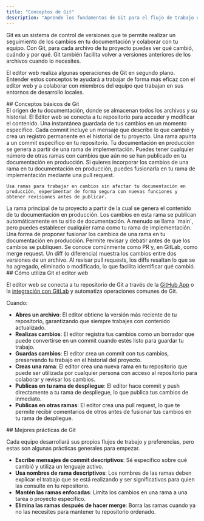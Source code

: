 ```yaml
---
title: "Conceptos de Git"
description: "Aprende los fundamentos de Git para el flujo de trabajo de documentación como código"
---
```


Git es un sistema de control de versiones que te permite realizar un seguimiento de los cambios en tu documentación y colaborar con tu equipo. Con Git, para cada archivo de tu proyecto puedes ver qué cambió, cuándo y por qué. Git también facilita volver a versiones anteriores de los archivos cuando lo necesites.

El editor web realiza algunas operaciones de Git en segundo plano. Entender estos conceptos te ayudará a trabajar de forma más eficaz con el editor web y a colaborar con miembros del equipo que trabajan en sus entornos de desarrollo locales.

<div id="core-git-concepts">
  ## Conceptos básicos de Git
</div>

<AccordionGroup>
  <Accordion title="Repository">
    El origen de tu documentación, donde se almacenan todos los archivos y su historial. El Editor web se conecta a tu repositorio para acceder y modificar el contenido.
  </Accordion>

  <Accordion title="Commit">
    Una instantánea guardada de tus cambios en un momento específico. Cada commit incluye un mensaje que describe lo que cambió y crea un registro permanente en el historial de tu proyecto.
  </Accordion>

  <Accordion title="Branch">
    Una rama apunta a un commit específico en tu repositorio. Tu documentación en producción se genera a partir de una rama de implementación. Puedes tener cualquier número de otras ramas con cambios que aún no se han publicado en tu documentación en producción. Si quieres incorporar los cambios de una rama en tu documentación en producción, puedes fusionarla en tu rama de implementación mediante una pull request.

    Usa ramas para trabajar en cambios sin afectar tu documentación en producción, experimentar de forma segura con nuevas funciones y obtener revisiones antes de publicar.
  </Accordion>

  <Accordion title="Deployment branch">
    La rama principal de tu proyecto a partir de la cual se genera el contenido de tu documentación en producción. Los cambios en esta rama se publican automáticamente en tu sitio de documentación. A menudo se llama `main`, pero puedes establecer cualquier rama como tu rama de implementación.
  </Accordion>

  <Accordion title="Pull request">
    Una forma de proponer fusionar los cambios de una rama en tu documentación en producción. Permite revisar y debatir antes de que los cambios se publiquen. Se conoce comúnmente como PR y, en GitLab, como merge request.
  </Accordion>

  <Accordion title="Diff">
    Un diff (o diferencia) muestra los cambios entre dos versiones de un archivo. Al revisar pull requests, los diffs resaltan lo que se ha agregado, eliminado o modificado, lo que facilita identificar qué cambió.
  </Accordion>
</AccordionGroup>

<div id="how-the-web-editor-uses-git">
  ## Cómo utiliza Git el editor web
</div>

El editor web se conecta a tu repositorio de Git a través de la [GitHub App](/es/es/settings/github) o la [integración con GitLab](/es/es/settings/gitlab) y automatiza operaciones comunes de Git.

Cuando:

* **Abres un archivo**: El editor obtiene la versión más reciente de tu repositorio, garantizando que siempre trabajes con contenido actualizado.
* **Realizas cambios**: El editor registra tus cambios como un borrador que puede convertirse en un commit cuando estés listo para guardar tu trabajo.
* **Guardas cambios**: El editor crea un commit con tus cambios, preservando tu trabajo en el historial del proyecto.
* **Creas una rama**: El editor crea una nueva rama en tu repositorio que puede ser utilizada por cualquier persona con acceso al repositorio para colaborar y revisar los cambios.
* **Publicas en tu rama de despliegue**: El editor hace commit y push directamente a tu rama de despliegue, lo que publica tus cambios de inmediato.
* **Publicas en otras ramas**: El editor crea una pull request, lo que te permite recibir comentarios de otros antes de fusionar tus cambios en tu rama de despliegue.

<div id="git-best-practices">
  ## Mejores prácticas de Git
</div>

Cada equipo desarrollará sus propios flujos de trabajo y preferencias, pero estas son algunas prácticas generales para empezar.

* **Escribe mensajes de commit descriptivos**: Sé específico sobre qué cambió y utiliza un lenguaje activo.
* **Usa nombres de rama descriptivos**: Los nombres de las ramas deben explicar el trabajo que se está realizando y ser significativos para quien las consulte en tu repositorio.
* **Mantén las ramas enfocadas**: Limita los cambios en una rama a una tarea o proyecto específico.
* **Elimina las ramas después de hacer merge**: Borra las ramas cuando ya no las necesites para mantener tu repositorio ordenado.